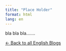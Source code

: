 ```yaml
---
title: "Place Holder"
format: html
lang: en
---
```


bla bla bla.......  
  
[← Back to all English Blogs](index.qmd)


